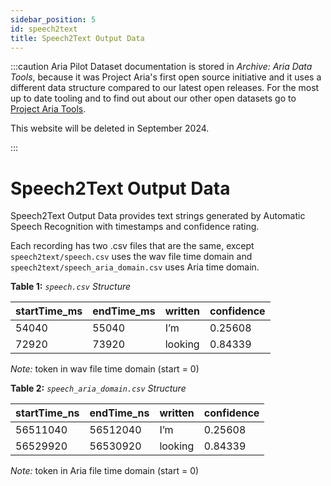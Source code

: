 ```yaml
---
sidebar_position: 5
id: speech2text
title: Speech2Text Output Data
---
```

:::caution
Aria Pilot Dataset documentation is stored in *Archive: Aria Data Tools*, because it was Project Aria's first open source initiative and it uses a different data structure compared to our latest open releases.  For the most up to date tooling and to find out about our other open datasets go to [Project Aria Tools](https://facebookresearch.github.io/projectaria_tools/docs/intro).

This website will be deleted in September 2024.

:::

# Speech2Text Output Data

Speech2Text Output Data provides text strings generated by Automatic Speech Recognition with timestamps and confidence rating.

Each recording has two .csv files that are the same, except  `speech2text/speech.csv` uses the wav file time domain and  `speech2text/speech_aria_domain.csv` uses Aria time domain.



**Table 1:** *`speech.csv` Structure*

|startTime_ms          |endTime_ms          |written          |confidence          |
|---          |---          |---          |---          |
|54040          |55040          | I’m          |0.25608          |
|72920          |73920          | looking          |0.84339          |

*Note:* token in wav file time domain (start = 0)



**Table 2:** *`speech_aria_domain.csv` Structure*

| startTime_ns          | endTime_ns          | written          | confidence          |
|---          |---          |---          |---          |
|56511040          |56512040          | I’m          |0.25608          |
|56529920          |56530920          | looking          |0.84339          |

*Note:* token in Aria file time domain (start = 0)
